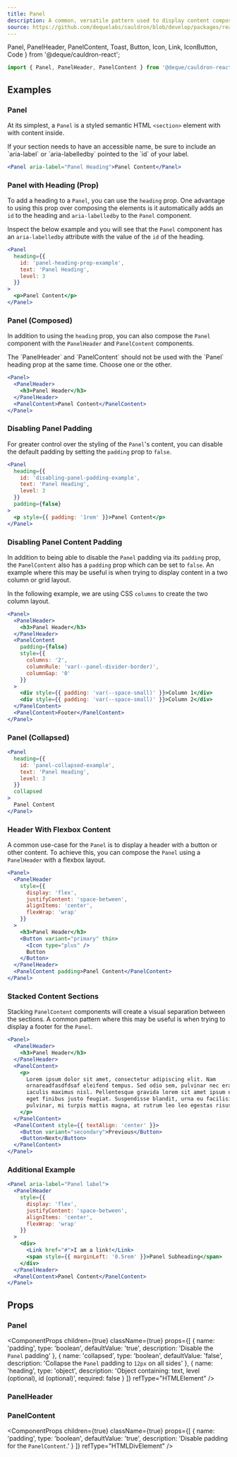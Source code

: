 ```yaml
---
title: Panel
description: A common, versatile pattern used to display content composed of different elements, usually in a collection.
source: https://github.com/dequelabs/cauldron/blob/develop/packages/react/src/components/Panel/index.tsx
---
```


  Panel,
  PanelHeader,
  PanelContent,
  Toast,
  Button,
  Icon,
  Link,
  IconButton,
  Code
} from '@deque/cauldron-react';

```js
import { Panel, PanelHeader, PanelContent } from '@deque/cauldron-react';
```

## Examples

### Panel

At its simplest, a `Panel` is a styled semantic HTML `<section>` element with with content inside.

<Note>
  If your section needs to have an accessible name, be sure to include an
  `aria-label` or `aria-labelledby` pointed to the `id` of your label.
</Note>

```jsx example
<Panel aria-label="Panel Heading">Panel Content</Panel>
```

### Panel with Heading (Prop)

To add a heading to a `Panel`, you can use the `heading` prop. One advantage to using this prop over composing
the elements is it automatically adds an `id` to the heading and `aria-labelledby` to the `Panel` component.

Inspect the below example and you will see that the `Panel` component has an `aria-labelledby` attribute with the
value of the `id` of the heading.

```jsx example
<Panel
  heading={{
    id: 'panel-heading-prop-example',
    text: 'Panel Heading',
    level: 3
  }}
>
  <p>Panel Content</p>
</Panel>
```

### Panel (Composed)

In addition to using the `heading` prop, you can also compose the `Panel` component with the `PanelHeader` and
`PanelContent` components.

<Note>
  The `PanelHeader` and `PanelContent` should not be used with the `Panel`
  heading prop at the same time. Choose one or the other.
</Note>

```jsx example
<Panel>
  <PanelHeader>
    <h3>Panel Header</h3>
  </PanelHeader>
  <PanelContent>Panel Content</PanelContent>
</Panel>
```

### Disabling Panel Padding

For greater control over the styling of the `Panel`'s content, you can disable the default padding by setting
the `padding` prop to `false`.

```jsx example
<Panel
  heading={{
    id: 'disabling-panel-padding-example',
    text: 'Panel Heading',
    level: 3
  }}
  padding={false}
>
  <p style={{ padding: '1rem' }}>Panel Content</p>
</Panel>
```

### Disabling Panel Content Padding

In addition to being able to disable the `Panel` padding via its `padding` prop, the `PanelContent` also has a `padding`
prop which can be set to `false`. An example where this may be useful is when trying to display content in a two
column or grid layout.

In the following example, we are using CSS `columns` to create the two column layout.

```jsx example
<Panel>
  <PanelHeader>
    <h3>Panel Header</h3>
  </PanelHeader>
  <PanelContent
    padding={false}
    style={{
      columns: '2',
      columnRule: 'var(--panel-divider-border)',
      columnGap: '0'
    }}
  >
    <div style={{ padding: 'var(--space-small)' }}>Column 1</div>
    <div style={{ padding: 'var(--space-small)' }}>Column 2</div>
  </PanelContent>
  <PanelContent>Footer</PanelContent>
</Panel>
```

### Panel (Collapsed)

```jsx example
<Panel
  heading={{
    id: 'panel-collapsed-example',
    text: 'Panel Heading',
    level: 3
  }}
  collapsed
>
  Panel Content
</Panel>
```

### Header With Flexbox Content

A common use-case for the `Panel` is to display a header with a button or other content. To achieve this, you
can compose the `Panel` using a `PanelHeader` with a flexbox layout.

```jsx example
<Panel>
  <PanelHeader
    style={{
      display: 'flex',
      justifyContent: 'space-between',
      alignItems: 'center',
      flexWrap: 'wrap'
    }}
  >
    <h3>Panel Header</h3>
    <Button variant="primary" thin>
      <Icon type="plus" />
      Button
    </Button>
  </PanelHeader>
  <PanelContent padding>Panel Content</PanelContent>
</Panel>
```

### Stacked Content Sections

Stacking `PanelContent` components will create a visual separation between the sections. A common pattern where this may be useful is when trying to display a footer for the `Panel`.

```jsx example
<Panel>
  <PanelHeader>
    <h3>Panel Header</h3>
  </PanelHeader>
  <PanelContent>
    <p>
      Lorem ipsum dolor sit amet, consectetur adipiscing elit. Nam
      ornareadfasdfdsaf eleifend tempus. Sed odio sem, pulvinar nec erat ac,
      iaculis maximus nisl. Pellentesque gravida lorem sit amet ipsum efficitur,
      eget finibus justo feugiat. Suspendisse blandit, urna eu facilisis
      pulvinar, mi turpis mattis magna, at rutrum leo leo egestas risus.
    </p>
  </PanelContent>
  <PanelContent style={{ textAlign: 'center' }}>
    <Button variant="secondary">Previous</Button>
    <Button>Next</Button>
  </PanelContent>
</Panel>
```

### Additional Example

```jsx example
<Panel aria-label="Panel label">
  <PanelHeader
    style={{
      display: 'flex',
      justifyContent: 'space-between',
      alignItems: 'center',
      flexWrap: 'wrap'
    }}
  >
    <div>
      <Link href="#">I am a link!</Link>
      <span style={{ marginLeft: '0.5rem' }}>Panel Subheading</span>
    </div>
  </PanelHeader>
  <PanelContent>Panel Content</PanelContent>
</Panel>
```

## Props

### Panel

<ComponentProps
  children={true}
  className={true}
  props={[
    {
      name: 'padding',
      type: 'boolean',
      defaultValue: 'true',
      description: 'Disable the `Panel` padding'
    },
    {
      name: 'collapsed',
      type: 'boolean',
      defaultValue: 'false',
      description: 'Collapse the `Panel` padding to `12px` on all sides'
    },
    {
      name: 'heading',
      type: 'object',
      description: 'Object containing: text, level (optional), id (optional)',
      required: false
    }
  ]}
  refType="HTMLElement"
/>

### PanelHeader

<ComponentProps children={true} className={true} refType="HTMLDivElement" />

### PanelContent

<ComponentProps
  children={true}
  className={true}
  props={[
    {
      name: 'padding',
      type: 'boolean',
      defaultValue: 'true',
      description: 'Disable padding for the `PanelContent`.'
    }
  ]}
  refType="HTMLDivElement"
/>
